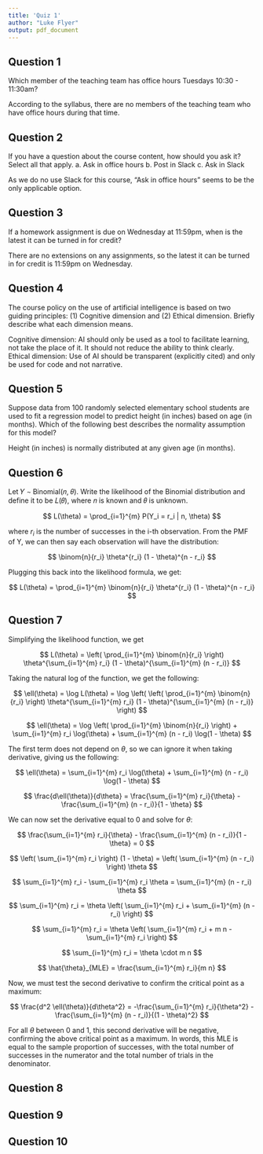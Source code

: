 ```yaml
---
title: 'Quiz 1'
author: "Luke Flyer"
output: pdf_document
---
```


## Question 1

Which member of the teaching team has office hours Tuesdays 10:30 - 11:30am?

According to the syllabus, there are no members of the teaching team who have office hours during that time.

## Question 2

If you have a question about the course content, how should you ask it? Select all that apply. a. Ask in office hours b. Post in Slack c. Ask in Slack

As we do no use Slack for this course, "Ask in office hours" seems to be the only applicable option.

## Question 3

If a homework assignment is due on Wednesday at 11:59pm, when is the latest it can be turned in for credit?

There are no extensions on any assignments, so the latest it can be turned in for credit is 11:59pm on Wednesday.

## Question 4

The course policy on the use of artificial intelligence is based on two guiding principles: (1) Cognitive dimension and (2) Ethical dimension. Briefly describe what each dimension means.

Cognitive dimension: AI should only be used as a tool to facilitate learning, not take the place of it. It should not reduce the ability to think clearly. Ethical dimension: Use of AI should be transparent (explicitly cited) and only be used for code and not narrative.

## Question 5

Suppose data from 100 randomly selected elementary school students are used to fit a regression model to predict height (in inches) based on age (in months). Which of the following best describes the normality assumption for this model?

Height (in inches) is normally distributed at any given age (in months).

## Question 6

Let 𝑌 ∼ Binomial(𝑛, 𝜃). Write the likelihood of the Binomial distribution and define it to be 𝐿(𝜃), where 𝑛 is known and 𝜃 is unknown.

$$
L(\theta) = \prod_{i=1}^{m} P(Y_i = r_i | n, \theta)
$$

where $r_i$ is the number of successes in the i-th observation. From the PMF of Y, we can then say each observation will have the distribution:

$$
\binom{n}{r_i} \theta^{r_i} (1 - \theta)^{n - r_i}
$$

Plugging this back into the likelihood formula, we get:

$$
L(\theta) = \prod_{i=1}^{m} \binom{n}{r_i} \theta^{r_i} (1 - \theta)^{n - r_i}
$$

## Question 7

Simplifying the likelihood function, we get

$$
L(\theta) = \left( \prod_{i=1}^{m} \binom{n}{r_i} \right) \theta^{\sum_{i=1}^{m} r_i} (1 - \theta)^{\sum_{i=1}^{m} (n - r_i)}
$$

Taking the natural log of the function, we get the following:

$$
\ell(\theta) = \log L(\theta) = \log \left( \left( \prod_{i=1}^{m} \binom{n}{r_i} \right) \theta^{\sum_{i=1}^{m} r_i} (1 - \theta)^{\sum_{i=1}^{m} (n - r_i)} \right)
$$

$$
\ell(\theta) = \log \left( \prod_{i=1}^{m} \binom{n}{r_i} \right) + \sum_{i=1}^{m} r_i \log(\theta) + \sum_{i=1}^{m} (n - r_i) \log(1 - \theta)
$$

The first term does not depend on $\theta$, so we can ignore it when taking derivative, giving us the following:

$$
\ell(\theta) = \sum_{i=1}^{m} r_i \log(\theta) + \sum_{i=1}^{m} (n - r_i) \log(1 - \theta)
$$

$$
\frac{d\ell(\theta)}{d\theta} = \frac{\sum_{i=1}^{m} r_i}{\theta} - \frac{\sum_{i=1}^{m} (n - r_i)}{1 - \theta}
$$

We can now set the derivative equal to 0 and solve for $\theta$:

$$
\frac{\sum_{i=1}^{m} r_i}{\theta} - \frac{\sum_{i=1}^{m} (n - r_i)}{1 - \theta} = 0
$$

$$
\left( \sum_{i=1}^{m} r_i \right) (1 - \theta) = \left( \sum_{i=1}^{m} (n - r_i) \right) \theta
$$

$$
\sum_{i=1}^{m} r_i - \sum_{i=1}^{m} r_i \theta = \sum_{i=1}^{m} (n - r_i) \theta
$$

$$
\sum_{i=1}^{m} r_i = \theta \left( \sum_{i=1}^{m} r_i + \sum_{i=1}^{m} (n - r_i) \right)
$$

$$
\sum_{i=1}^{m} r_i = \theta \left( \sum_{i=1}^{m} r_i + m n - \sum_{i=1}^{m} r_i \right)
$$

$$
\sum_{i=1}^{m} r_i = \theta \cdot m n
$$

$$
\hat{\theta}_{MLE} = \frac{\sum_{i=1}^{m} r_i}{m n}
$$

Now, we must test the second derivative to confirm the critical point as a maximum:

$$
\frac{d^2 \ell(\theta)}{d\theta^2} = -\frac{\sum_{i=1}^{m} r_i}{\theta^2} - \frac{\sum_{i=1}^{m} (n - r_i)}{(1 - \theta)^2}
$$

For all $\theta$ between 0 and 1, this second derivative will be negative, confirming the above critical point as a maximum. In words, this MLE is equal to the sample proportion of successes, with the total number of successes in the numerator and the total number of trials in the denominator.

## Question 8

## Question 9

## Question 10
